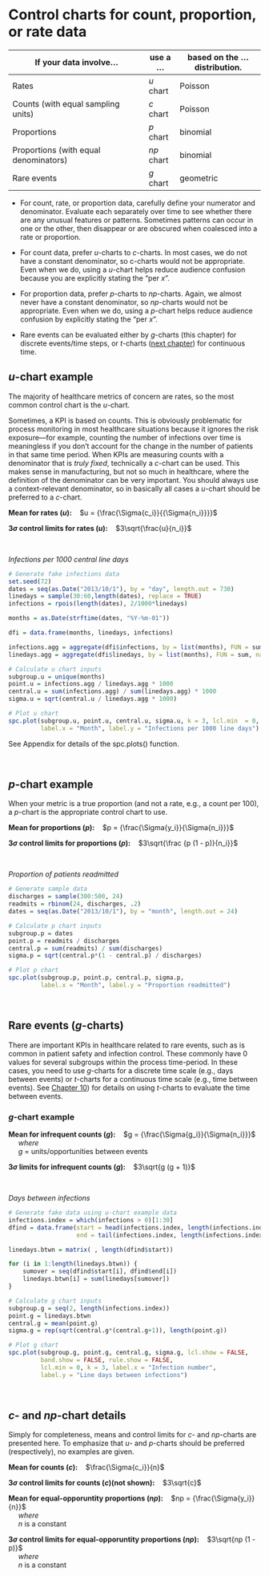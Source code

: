 # Control charts for count, proportion, or rate data {#attribute}

| If your data involve... | use a ... | based on the ... distribution. | 
| -------------------------------------- | --------- | ------------------------ | 
| Rates  | *u* chart | Poisson | 
| Counts (with equal sampling units) | *c* chart | Poisson |
| Proportions  | *p* chart | binomial |
| Proportions (with equal denominators) | *np* chart | binomial | 
| Rare events | *g* chart | geometric | 

- For count, rate, or proportion data, carefully define your numerator and denominator. Evaluate each separately over time to see whether there are any unusual features or patterns. Sometimes patterns can occur in one or the other, then disappear or are obscured when coalesced into a rate or proportion.  

- For count data, prefer *u*-charts to *c*-charts. In most cases, we do not have a constant denominator, so c-charts would not be appropriate. Even when we do, using a *u*-chart helps reduce audience confusion because you are explicitly stating the "per *x*".    

- For proportion data, prefer *p*-charts to *np*-charts. Again, we almost never have a constant denominator, so *np*-charts would not be appropriate. Even when we do, using a *p*-chart helps reduce audience confusion by explicitly stating the "per *x*".   

- Rare events can be evaluated either by *g*-charts (this chapter) for discrete events/time steps, or *t*-charts ([next chapter](#tchart)) for continuous time.   

## *u*-chart example

The majority of healthcare metrics of concern are rates, so the most common control chart is the *u*-chart.  

Sometimes, a KPI is based on counts. This is obviously problematic for process monitoring in most healthcare situations because it ignores the risk exposure---for example, counting the number of infections over time is meaningless if you don't account for the change in the number of patients in that same time period. When KPIs are measuring counts with a denominator that is *truly fixed*, technically a *c*-chart can be used. This makes sense in manufacturing, but not so much in healthcare, where the definition of the denominator can be very important. You should always use a context-relevant denominator, so in basically all cases a *u*-chart should be preferred to a *c*-chart.    

**Mean for rates (*u*):** &nbsp;&nbsp; $u = {\frac{\Sigma{c_i}}{{\Sigma{n_i}}}}$

**3$\sigma$ control limits for rates (*u*):** &nbsp;&nbsp; $3\sqrt{\frac{u}{n_i}}$   

<br/>  

*Infections per 1000 central line days*   

``` r
# Generate fake infections data
set.seed(72)
dates = seq(as.Date("2013/10/1"), by = "day", length.out = 730)
linedays = sample(30:60,length(dates), replace = TRUE)
infections = rpois(length(dates), 2/1000*linedays)

months = as.Date(strftime(dates, "%Y-%m-01"))

dfi = data.frame(months, linedays, infections)

infections.agg = aggregate(dfi$infections, by = list(months), FUN = sum, na.rm = TRUE)$x
linedays.agg = aggregate(dfi$linedays, by = list(months), FUN = sum, na.rm = TRUE)$x

# Calculate u chart inputs
subgroup.u = unique(months)
point.u = infections.agg / linedays.agg * 1000
central.u = sum(infections.agg) / sum(linedays.agg) * 1000
sigma.u = sqrt(central.u / linedays.agg * 1000)
```
```r
# Plot u chart
spc.plot(subgroup.u, point.u, central.u, sigma.u, k = 3, lcl.min  = 0,
         label.x = "Month", label.y = "Infections per 1000 line days")
```

See Appendix for details of the spc.plots() function.

<br/>  

## *p*-chart example

When your metric is a true proportion (and not a rate, e.g., a count per 100), a *p*-chart is the appropriate control chart to use.  

**Mean for proportions (*p*):** &nbsp;&nbsp; $p = {\frac{\Sigma{y_i}}{\Sigma{n_i}}}$

**3$\sigma$ control limits for proportions (*p*):** &nbsp;&nbsp; $3\sqrt{\frac {p (1 - p)}{n_i}}$  

<br/>  

*Proportion of patients readmitted*  

``` r
# Generate sample data
discharges = sample(300:500, 24)
readmits = rbinom(24, discharges, .2)
dates = seq(as.Date("2013/10/1"), by = "month", length.out = 24)

# Calculate p chart inputs
subgroup.p = dates
point.p = readmits / discharges
central.p = sum(readmits) / sum(discharges)
sigma.p = sqrt(central.p*(1 - central.p) / discharges)

# Plot p chart
spc.plot(subgroup.p, point.p, central.p, sigma.p,
         label.x = "Month", label.y = "Proportion readmitted")
```

<br/>  

## Rare events (*g*-charts) {#gchart}

There are important KPIs in healthcare related to rare events, such as is common in patient safety and infection control. These commonly have 0 values for several subgroups within the process time-period. In these cases, you need to use *g*-charts for a discrete time scale (e.g., days between events) or *t*-charts for a continuous time scale (e.g., time between events). See [Chapter 10](#tchart)) for details on using *t*-charts to evaluate the time between events.  

### *g*-chart example

**Mean for infrequent counts (*g*):** &nbsp;&nbsp; $g = {\frac{\Sigma{g_i}}{\Sigma{n_i}}}$
&nbsp;&nbsp;&nbsp;&nbsp; *where*  
&nbsp;&nbsp;&nbsp;&nbsp; $g$ = units/opportunities between events    

**3$\sigma$ limits for infrequent counts (*g*):** &nbsp;&nbsp; $3\sqrt{g (g + 1)}$    

<br/>  

*Days between infections*    
 
``` r
# Generate fake data using u-chart example data
infections.index = which(infections > 0)[1:30]
dfind = data.frame(start = head(infections.index, length(infections.index) - 1) + 1, 
                   end = tail(infections.index, length(infections.index) - 1))

linedays.btwn = matrix( , length(dfind$start))

for (i in 1:length(linedays.btwn)) {
    sumover = seq(dfind$start[i], dfind$end[i])
    linedays.btwn[i] = sum(linedays[sumover])
}

# Calculate g chart inputs
subgroup.g = seq(2, length(infections.index))
point.g = linedays.btwn
central.g = mean(point.g)
sigma.g = rep(sqrt(central.g*(central.g+1)), length(point.g))
```

```r
# Plot g chart
spc.plot(subgroup.g, point.g, central.g, sigma.g, lcl.show = FALSE, 
         band.show = FALSE, rule.show = FALSE,
         lcl.min = 0, k = 3, label.x = "Infection number",
         label.y = "Line days between infections")
```

<br/>   


## *c*- and *np*-chart details  

Simply for completeness, means and control limits for *c*- and *np*-charts are presented here. To emphasize that *u*- and *p*-charts should be preferred (respectively), no examples are given.    

**Mean for counts (*c*):** &nbsp;&nbsp; $\frac{\Sigma{c_i}}{n}$

**3$\sigma$ control limits for counts (*c*)(not shown):** &nbsp;&nbsp; $3\sqrt{c}$   

**Mean for equal-opporuntity proportions (*np*):** &nbsp;&nbsp; $np = {\frac{\Sigma{y_i}}{n}}$  
&nbsp;&nbsp;&nbsp;&nbsp; *where*  
&nbsp;&nbsp;&nbsp;&nbsp; $n$ is a constant  

**3$\sigma$ control limits for equal-opporuntity proportions (*np*):** &nbsp;&nbsp; $3\sqrt{np (1 - p)}$  
&nbsp;&nbsp;&nbsp;&nbsp; *where*  
&nbsp;&nbsp;&nbsp;&nbsp; $n$ is a constant  

